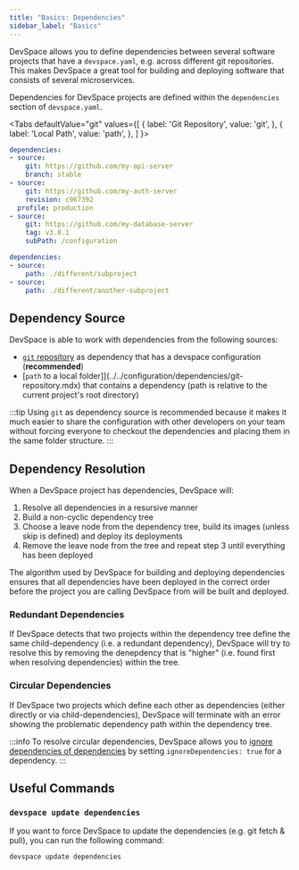 ```yaml
---
title: "Basics: Dependencies"
sidebar_label: "Basics"
---
```




DevSpace allows you to define dependencies between several software projects that have a `devspace.yaml`, e.g. across different git repositories. This makes DevSpace a great tool for building and deploying software that consists of several microservices.

Dependencies for DevSpace projects are defined within the `dependencies` section of `devspace.yaml`.

<Tabs
  defaultValue="git"
  values={[
    { label: 'Git Repository', value: 'git', },
    { label: 'Local Path', value: 'path', },
  ]
}>
<TabItem value="git">

```yaml
dependencies:
- source:
    git: https://github.com/my-api-server
    branch: stable
- source:
    git: https://github.com/my-auth-server
    revision: c967392
  profile: production
- source:
    git: https://github.com/my-database-server
    tag: v3.0.1
    subPath: /configuration
```

</TabItem>
<TabItem value="path">

```yaml
dependencies:
- source:
    path: ./different/subproject
- source:
    path: ./different/another-subproject
```

</TabItem>
</Tabs>


## Dependency Source
DevSpace is able to work with dependencies from the following sources:
- [`git` repository](../../configuration/dependencies/git-repository.mdx) as dependency that has a devspace configuration (**recommended**)
- [`path` to a local folder]](../../configuration/dependencies/git-repository.mdx) that contains a dependency (path is relative to the current project's root directory)

:::tip 
Using `git` as dependency source is recommended because it makes it much easier to share the configuration with other developers on your team without forcing everyone to checkout the dependencies and placing them in the same folder structure.
:::


## Dependency Resolution
When a DevSpace project has dependencies, DevSpace will:

1. Resolve all dependencies in a resursive manner
2. Build a non-cyclic dependency tree
3. Choose a leave node from the dependency tree, build its images (unless skip is defined) and deploy its deployments
4. Remove the leave node from the tree and repeat step 3 until everything has been deployed

The algorithm used by DevSpace for building and deploying dependencies ensures that all dependencies have been deployed in the correct order before the project you are calling DevSpace from will be built and deployed.

### Redundant Dependencies
If DevSpace detects that two projects within the dependency tree define the same child-dependency (i.e. a redundant dependency), DevSpace will try to resolve this by removing the denepdency that is "higher" (i.e. found first when resolving dependencies) within the tree.

### Circular Dependencies
If DevSpace two projects which define each other as dependencies (either directly or via child-dependencies), DevSpace will terminate with an error showing the problematic dependency path within the dependency tree.

:::info
To resolve circular dependencies, DevSpace allows you to [ignore dependencies of dependencies](#ignore-dependencies-of-dependencies) by setting `ignoreDependencies: true` for a dependency.
:::


## Useful Commands

### `devspace update dependencies`
If you want to force DevSpace to update the dependencies (e.g. git fetch & pull), you can run the following command:
```bash
devspace update dependencies
```
